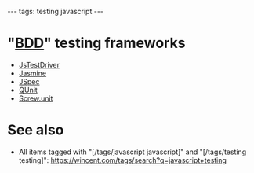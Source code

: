 ---
tags: testing javascript
---
= "[[BDD]]" testing frameworks =

* [[JsTestDriver]]
* [[Jasmine]]
* [[JSpec]]
* [[QUnit]]
* [[Screw.unit]]

= See also =

* All items tagged with "[/tags/javascript javascript]" and "[/tags/testing testing]": https://wincent.com/tags/search?q=javascript+testing
